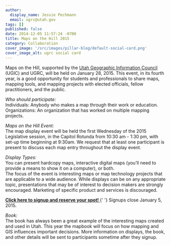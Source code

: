 ```yaml
---
author:
  display_name: Jessie Pechmann
  email: ugrc@utah.gov
tags: []
published: false
date: 2014-12-05 11:57:24 -0700
title: Maps on the Hill 2015
category: Collaboration
cover_image: '/src/images/pillar-blog/default-social-card.png'
cover_image_alt: ugrc social card
---
```



<p>
  Maps on the Hill, supported by the <a href="https://ugic.org/">Utah Geographic Information Council</a> (UGIC) and
  UGRC, will be held on January 28, 2015. This event, in its fourth year, is a good opportunity for students and
  professionals to share maps, mapping tools, and mapping projects with elected officials, fellow practitioners, and the
  public.
</p>
<p>
  <em>Who should participate:</em>
  <br />
  Individuals: Anybody who makes a map through their work or education.
  <br />
  Organizations: An organization that has worked on multiple mapping projects.
</p>
<p>
  <em>Maps on the Hill Event:</em>
  <br />
  The map display event will be held the first Wednesday of the 2015 Legislative session, in the Capitol Rotunda from
  10:30 am - 1:30 pm, with set-up time beginning at 9:30am. We request that at least one participant is present to
  discuss each map entry throughout the display event.
</p>
<p>
  <em>Display Types:</em>
  <br />
  You can present hardcopy maps, interactive digital maps (you’ll need to provide a means to show it on a computer), or
  both.
  <br />
  The focus of the event is interesting maps or map technology projects that are applicable to a wide audience. While
  displays can be on any appropriate topic, presentations that may be of interest to decision makers are strongly
  encouraged. Marketing of specific product and services is discouraged.
</p>
<p>
  <strong>
    <a href="https://docs.google.com/forms/d/11e8Wrl7hhsfYFB-iersbghq-G-yz0OWftfpgFrw9CoE/viewform?usp=send_form">
      Click here to signup and reserve your spot!
    </a>
  </strong>{' '}
  Signups close January 5, 2015.
</p>
<p>
  <em>Book:</em>
  <br />
  The book has always been a great example of the interesting maps created and used in Utah. This year the mapbook will
  focus on how mapping and GIS influences important decisions. More information on displays, the book, and other details
  will be sent to participants sometime after they signup.
</p>

<Contacts subject={frontmatter.title} contactKey="ugrc" />
